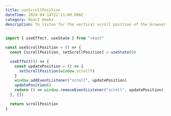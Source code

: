 ```yaml
---
title: useScrollPosition
dateTime: 2024-04-14T22:11:00.000Z
category: React Hooks
description: To listen for the vertical scroll position of the browser window.
---
```

```jsx
import { useEffect, useState } from "react"

const useScrollPosition = () => {
  const [scrollPosition, setScrollPosition] = useState(0)

  useEffect(() => {
    const updatePosition = () => {
      setScrollPosition(window.scrollY)
    }
    window.addEventListener("scroll", updatePosition)
    updatePosition()
    return () => window.removeEventListener("scroll", updatePosition)
  }, [])

  return scrollPosition
}
```
